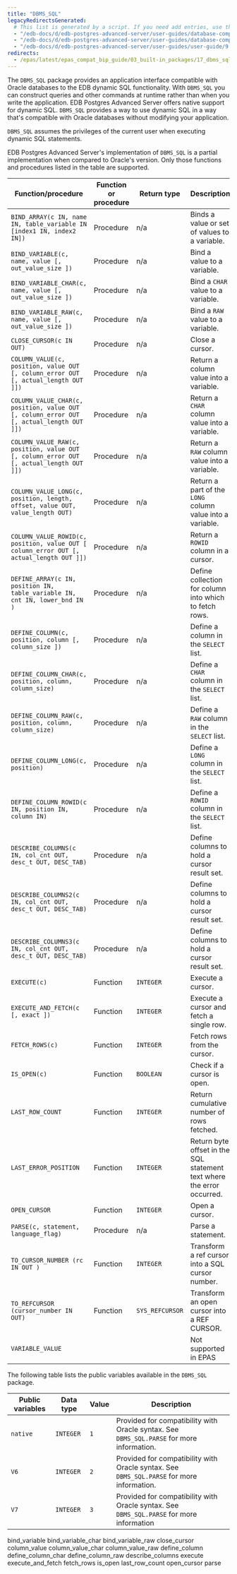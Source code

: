 ```yaml
---
title: "DBMS_SQL"
legacyRedirectsGenerated:
  # This list is generated by a script. If you need add entries, use the `legacyRedirects` key.
  - "/edb-docs/d/edb-postgres-advanced-server/user-guides/database-compatibility-for-oracle-developers-built-in-package-guide/9.6/Database_Compatibility_for_Oracle_Developers_Built-in_Package_Guide.1.30.html"
  - "/edb-docs/d/edb-postgres-advanced-server/user-guides/database-compatibility-for-oracle-developers-guide/9.5/Database_Compatibility_for_Oracle_Developers_Guide.1.203.html"
  - "/edb-docs/d/edb-postgres-advanced-server/user-guides/user-guide/9.5/EDB_Postgres_Enterprise_Guide.1.161.html"
redirects:
  - /epas/latest/epas_compat_bip_guide/03_built-in_packages/17_dbms_sql/ #generated for docs/epas/reorg-role-use-case-mode
---
```


The `DBMS_SQL` package provides an application interface compatible with Oracle databases to the EDB dynamic SQL functionality. With `DBMS_SQL` you can construct queries and other commands at runtime rather than when you write the application. EDB Postgres Advanced Server offers native support for dynamic SQL. `DBMS_SQL` provides a way to use dynamic SQL in a way that's compatible with Oracle databases without modifying your application.

`DBMS_SQL` assumes the privileges of the current user when executing dynamic SQL statements.

EDB Postgres Advanced Server's implementation of `DBMS_SQL` is a partial implementation when compared to Oracle's version. Only those functions and procedures listed in the table are supported.

| Function/procedure                                                                       | Function or procedure | Return type      | Description                                                            |
| ---------------------------------------------------------------------------------------- | --------------------- | ---------------- | ---------------------------------------------------------------------- |
| `BIND_ARRAY(c IN, name IN, table_variable IN [index1 IN, index2 IN])`                    | Procedure             | n/a              | Binds a value or set of values to a variable.                          |
| `BIND_VARIABLE(c, name, value [, out_value_size ])`                                      | Procedure             | n/a              | Bind a value to a variable.                                            |
| `BIND_VARIABLE_CHAR(c, name, value [, out_value_size ])`                                 | Procedure             | n/a              | Bind a `CHAR` value to a variable.                                     |
| `BIND_VARIABLE_RAW(c, name, value [, out_value_size ])`                                  | Procedure             | n/a              | Bind a `RAW` value to a variable.                                      |
| `CLOSE_CURSOR(c IN OUT)`                                                                 | Procedure             | n/a              | Close a cursor.                                                        |
| `COLUMN_VALUE(c, position, value OUT [, column_error OUT [, actual_length OUT ]])`       | Procedure             | n/a              | Return a column value into a variable.                                 |
| `COLUMN_VALUE_CHAR(c, position, value OUT [, column_error OUT [, actual_length OUT ]])`  | Procedure             | n/a              | Return a `CHAR` column value into a variable.                          |
| `COLUMN_VALUE_RAW(c, position, value OUT [, column_error OUT [, actual_length OUT ]])`   | Procedure             | n/a              | Return a `RAW` column value into a variable.                           |
| `COLUMN_VALUE_LONG(c, position, length, offset, value OUT, value_length OUT)`             | Procedure             | n/a              | Return a part of the `LONG` column value into a variable.              |
| `COLUMN_VALUE_ROWID(c, position, value OUT [ column_error OUT [, actual_length OUT ]])`  | Procedure             | n/a              | Return a `ROWID` column in a cursor.                                   | 
| `DEFINE_ARRAY(c IN, position IN, table_variable IN, cnt IN, lower_bnd IN )`              | Procedure             | n/a              | Define collection for column into which to fetch rows.                 |
| `DEFINE_COLUMN(c, position, column [, column_size ])`                                    | Procedure             | n/a              | Define a column in the `SELECT` list.                                  |
| `DEFINE_COLUMN_CHAR(c, position, column, column_size)`                                   | Procedure             | n/a              | Define a `CHAR` column in the `SELECT` list.                           |
| `DEFINE_COLUMN_RAW(c, position, column, column_size)`                                    | Procedure             | n/a              | Define a `RAW` column in the `SELECT` list.                            |
| `DEFINE_COLUMN_LONG(c, position)`                                                        | Procedure             | n/a              | Define a `LONG` column in the `SELECT` list.                           |
| `DEFINE_COLUMN_ROWID(c IN, position IN, column IN)`                                      | Procedure             | n/a              | Define a `ROWID` column in the `SELECT` list.                          |
| `DESCRIBE_COLUMNS(c IN, col_cnt OUT, desc_t OUT, DESC_TAB)`                              | Procedure             | n/a              | Define columns to hold a cursor result set.                            |
| `DESCRIBE_COLUMNS2(c IN, col_cnt OUT, desc_t OUT, DESC_TAB)`                             | Procedure             | n/a              | Define columns to hold a cursor result set.                            |
| `DESCRIBE_COLUMNS3(c IN, col_cnt OUT, desc_t OUT, DESC_TAB)`                             | Procedure             | n/a              | Define columns to hold a cursor result set.                            |
| `EXECUTE(c)`                                                                             | Function              | `INTEGER`        | Execute a cursor.                                                      |
| `EXECUTE_AND_FETCH(c [, exact ])`                                                        | Function              | `INTEGER`        | Execute a cursor and fetch a single row.                               |
| `FETCH_ROWS(c)`                                                                          | Function              | `INTEGER`        | Fetch rows from the cursor.                                            |
| `IS_OPEN(c)`                                                                             | Function              | `BOOLEAN`        | Check if a cursor is open.                                             |
| `LAST_ROW_COUNT`                                                                         | Function              | `INTEGER`        | Return cumulative number of rows fetched.                              |
| `LAST_ERROR_POSITION`                                                                    | Function              | `INTEGER`        | Return byte offset in the SQL statement text where the error occurred. |
| `OPEN_CURSOR`                                                                            | Function              | `INTEGER`        | Open a cursor.                                                         |
| `PARSE(c, statement, language_flag)`                                                     | Procedure             | n/a              | Parse a statement.                                                     |
| `TO_CURSOR_NUMBER (rc IN OUT )`                                                          | Function              | `INTEGER`        | Transform a ref cursor into a SQL cursor number.                       |
| `TO_REFCURSOR (cursor_number IN OUT)`                                                    | Function              | `SYS_REFCURSOR ` | Transform an open cursor into a REF CURSOR. 
| `VARIABLE_VALUE`                                                                         |                       |                  | Not supported in EPAS                                                  |


The following table lists the public variables available in the `DBMS_SQL` package.

| Public variables | Data type | Value | Description                                                                               |
| ---------------- | --------- | ----- | ----------------------------------------------------------------------------------------- |
| `native`         | `INTEGER` | `1`   | Provided for compatibility with Oracle syntax. See `DBMS_SQL.PARSE` for more information. |
| `V6`             | `INTEGER` | `2`   | Provided for compatibility with Oracle syntax. See `DBMS_SQL.PARSE` for more information. |
| `V7`             | `INTEGER` | `3`   | Provided for compatibility with Oracle syntax. See `DBMS_SQL.PARSE` for more information  |

<div class="toctree" maxdepth="5">

bind_variable bind_variable_char bind_variable_raw close_cursor column_value column_value_char column_value_raw define_column define_column_char define_column_raw describe_columns execute execute_and_fetch fetch_rows is_open last_row_count open_cursor parse

</div>
